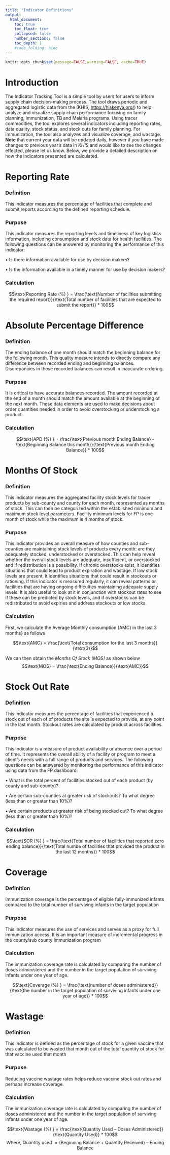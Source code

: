 ```yaml
---
title: "Indicator Definitions"
output:
  html_document:
    toc: true
    toc_float: true
    collapsed: false
    number_sections: false
    toc_depth: 1
    #code_folding: hide
---
```


```r
knitr::opts_chunk$set(message=FALSE,warning=FALSE, cache=TRUE)
```

<style type="text/css">
.title {
  display: none;
}

#getting-started img {
  margin-right: 10px;
}

</style>

# Introduction
The Indicator Tracking Tool is a simple tool by users for users to inform supply chain decision-making process. The tool draws periodic and aggregated logistic data from the (KHIS, [https://hiskenya.org/](https://hiskenya.org/)) to help analyze and visualize supply chain performance focusing on family planning, immunization, TB and Malaria programs. Using tracer commodities, the tool explores several indicators including reporting rates, data quality, stock status, and stock outs for family planning. For immunization, the tool also analyzes and visualize coverage, and wastage. **Note ** that current year data will be updated daily, however if you have made changes to previous year's data in *KHIS* and would like to see the changes effected, please let us know. Below, we provide a detailed description on how the indicators presented are calculated.

# Reporting Rate

### Definition
This indicator measures the percentage of facilities that complete and submit reports according to the defined reporting schedule. 

### Purpose
This indicator measures the reporting levels and timeliness of key logistics information, including consumption and stock data for health facilities. The following questions can be answered by monitoring the performance of this indicator:

•	Is there information available for use by decision makers?

•	Is the information available in a timely manner for use by decision makers?

### Calculation
$$\text{Reporting Rate (%) } = \frac{\text{Number of facilities submitting the required report}}{\text{Total number of facilities that are expected to submit the report}} * 100$$

# Absolute Percentage Difference

### Definition
The ending balance of one month should match the beginning balance for the following month. This quality measure intends to directly compare any difference between recorded ending and beginning balances.  Discrepancies in these recorded balances can result in inaccurate ordering. 

### Purpose
It is critical to have accurate balances recorded.  The amount recorded at the end of a month should match the amount available at the beginning of the next month.  These data elements are used to make decisions about order quantities needed in order to avoid overstocking or understocking a product.

### Calculation
$$\text{APD (%) } = \frac{\text{Previous month Ending Balance} - \text{Beginning Balance this month}}{\text{Previous month Ending Balance}} * 100$$


# Months Of Stock

### Definition
This indicator measures the aggregated facility stock levels for tracer products by sub-county and county for each month, represented as months of stock. This can then be categorized within the established minimum and maximum stock level parameters. 
Facility minimum levels for FP is one month of stock while the maximum is 4 months of stock.

### Purpose
This indicator provides an overall measure of how counties and sub-counties are maintaining stock levels of products every month: are they adequately stocked, understocked or overstocked. This can help reveal whether the overall stock levels are adequate, insufficient, or overstocked and if redistribution is a possibility. If chronic overstocks exist, it identifies situations that could lead to product expiration and wastage. If low stock levels are present, it identifies situations that could result in stockouts or rationing. If this indicator is measured regularly, it can reveal patterns or facilities that are having ongoing difficulties maintaining adequate supply levels. It is also useful to look at it in conjunction with stockout rates to see if these can be predicted by stock levels, and if overstocks can be redistributed to avoid expiries and address stockouts or low stocks.  

### Calculation

First, we calculate the Average Monthly consumption (AMC) in the last 3 months} as follows

$$\text{AMC} = \frac{\text{Total consumption for the last 3 months}}{\text{3}}$$

We can then obtain the *Months Of Stock (MOS)* as shown below
$$\text{MOS} = \frac{\text{Ending Balance}}{\text{AMC}}$$

# Stock Out Rate

### Definition
This indicator measures the percentage of facilities that experienced a stock out of each of of products the site is expected to provide, at any point in the last month. Stockout rates are calculated by product across facilities. 


### Purpose
This indicator is a measure of product availability or absence over a period of time. It represents the overall ability of a facility or program to meet a client’s needs with a full range of products and services.  The following questions can be answered by monitoring the performance of this indicator using data from the FP dashboard:

•	What is the total percent of facilities stocked out of each product (by county and sub-county)?

•	Are certain sub-counties at greater risk of stockouts?  To what degree (less than or greater than 10%)?

•	Are certain products at greater risk of being stocked out? To what degree (less than or greater than 10%)?

### Calculation
$$\text{SOR (%) } = \frac{\text{Total number of facilities that reported zero ending balance}}{\text{Total numbe of facilities that provided the product in the last 12 months}} * 100$$

# Coverage

### Definition
Immunization coverage is the percentage of eligible fully-immunized infants compared to the total number of surviving infants in the target population

### Purpose
This indicator measures the use of services and serves as a proxy for full immunization access. It is an important measure of incremental progress in the county/sub county immunization program 

### Calculation
The immunization coverage rate is calculated by comparing the number of doses administered and the number in the target population of surviving infants under one year of age. 

$$\text{Coverage (%) } = \frac{\text{number of doses administered}}{\text{the number in the target population of surviving infants under one year of age}} * 100$$



# Wastage

### Definition
This indicator is defined as the percentage of stock for a given vaccine that was calculated to be wasted that month out of the total quantity of stock for that vaccine used that month

### Purpose
Reducing vaccine wastage rates helps reduce vaccine stock out rates and perhaps increase coverage. 

### Calculation
The immunization coverage rate is calculated by comparing the number of doses administered and the number in the target population of surviving infants under one year of age. 

$$\text{Wastage (%) } = \frac{\text{Quantity Used – Doses Administered}}{\text{Quantity Used}} * 100$$
$$\text{Where, Quantity used } = {\text{(Beginning Balance + Quantity Received) – Ending Balance}}$$





















